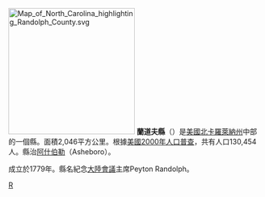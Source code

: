 {{noteTA
|T=zh-hans:蘭道夫县 (北卡罗来纳州); zh-hant:蘭道夫郡 (北卡羅來納州);
|dt=大陆→蘭道夫县 (北卡罗来纳州);台灣→zh-hant:蘭道夫郡 (北卡羅來納州)；
|1=zh-hans:县;zh-hk:縣;zh-tw:郡;
|d1=大陆→县;香港→縣；台灣→郡；
}}
{{Otheruses|蘭道夫縣|subject=美國北卡羅萊納州的一個縣|other=同名的縣}}
[[File:Map_of_North_Carolina_highlighting_Randolph_County.svg|250px]]
'''蘭道夫縣'''（{{lang-en|Randolph County}}）是[[美國|美國]][[北卡羅萊納州|北卡羅萊納州]]中部的一個縣。面積2,046平方公里。根據[[美國2000年人口普查|美國2000年人口普查]]，共有人口130,454人。縣治[[阿什伯勒|阿什伯勒]]（Asheboro）。

成立於1779年。縣名紀念[[大陸會議|大陸會議]]主席Peyton Randolph。

{{NorthCarolina-stub}}

{{North Carolina}}
{{Authority Control}}
[[Category:北卡羅萊納州行政區劃|R]]